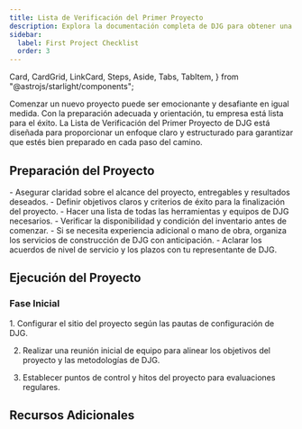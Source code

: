 ```yaml
---
title: Lista de Verificación del Primer Proyecto
description: Explora la documentación completa de DJG para obtener una visión detallada de nuestras herramientas premium y servicios de construcción.
sidebar:
  label: First Project Checklist
  order: 3
---
```

  Card,
  CardGrid,
  LinkCard,
  Steps,
  Aside,
  Tabs,
  TabItem,
} from "@astrojs/starlight/components";

Comenzar un nuevo proyecto puede ser emocionante y desafiante en igual medida. Con la preparación adecuada y orientación, tu empresa está lista para el éxito. La Lista de Verificación del Primer Proyecto de DJG está diseñada para proporcionar un enfoque claro y estructurado para garantizar que estés bien preparado en cada paso del camino.

## Preparación del Proyecto

<CardGrid>
  <Card title="Alcance y Objetivos">
    - Asegurar claridad sobre el alcance del proyecto, entregables y resultados deseados.
    - Definir objetivos claros y criterios de éxito para la finalización del proyecto.
  </Card>
  <Card title="Herramientas y Equipamiento">
    - Hacer una lista de todas las herramientas y equipos de DJG necesarios.
    - Verificar la disponibilidad y condición del inventario antes de comenzar.
  </Card>
  <Card title="Organización de Servicios">
    - Si se necesita experiencia adicional o mano de obra, organiza los servicios de construcción de DJG con anticipación.
    - Aclarar los acuerdos de nivel de servicio y los plazos con tu representante de DJG.
  </Card>
</CardGrid>

## Ejecución del Proyecto
### Fase Inicial
<Steps>
1. Configurar el sitio del proyecto según las pautas de configuración de DJG.

2. Realizar una reunión inicial de equipo para alinear los objetivos del proyecto y las metodologías de DJG.

3. Establecer puntos de control y hitos del proyecto para evaluaciones regulares.
</Steps>

## Recursos Adicionales
<CardGrid>
<LinkCard
  title="Guías Detalladas"
  description="Accede a documentación detallada y manuales de usuario para herramientas y servicios de DJG."
  href="es/guides/getting-started"
/>
<LinkCard
  title="Contactos de Soporte"
  description="Mantén a mano los detalles de contacto para el soporte de DJG, disponible para ayuda durante todo tu proyecto."
  href="es/guides/getting-started"
/>
<LinkCard
  title="Aprendizaje Avanzado"
  description="Explora recursos educativos adicionales proporcionados por DJG para refinar tus habilidades y conocimientos."
  href="es/guides/getting-started"
/>
</CardGrid>
